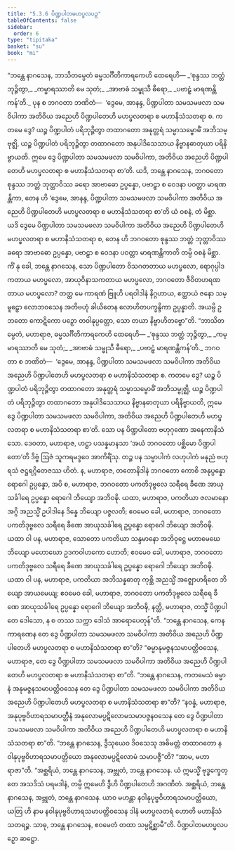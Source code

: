 ```yaml
---
title: "5.3.6 ပိဏ္ဍပါတမဟပ္ဖလပဉှ"
tableOfContents: false
sidebar:
  order: 6
type: "tipitaka"
basket: "su"
book: "mi"
---
```



<DynamicBreadcrumb />

<Division number="143" book="mi" e="ch" v="28">

<Paragraph number="798" book="mi">
“ဘန္တေ နာဂသေန, ဘာသိတမ္ပေတံ ဓမ္မသင်္ဂီတိကာရကေဟိ ထေရေဟိ—
</Paragraph>

<Paragraph number="799" type="verses" book="mi">
_‘စုန္ဒဿ ဘတ္တံ ဘုဉ္ဇိတွာ,_  
_ကမ္မာရဿာတိ မေ သုတံ;_  
_အာဗာဓံ သမ္ဖုသီ ဓီရော,_  
_ပဗာဠှံ မာရဏန္တိကန်’တိ._  

</Paragraph>

<Paragraph number="800" book="mi">
ပုန စ ဘဂဝတာ ဘဏိတံ—  ‘ဒွေမေ, အာနန္ဒ, ပိဏ္ဍပါတာ သမသမဖလာ သမဝိပါကာ အတိဝိယ အညေဟိ ပိဏ္ဍပါတေဟိ မဟပ္ဖလတရာ စ မဟာနိသံသတရာ စ. ကတမေ ဒွေ? ယဉ္စ ပိဏ္ဍပါတံ ပရိဘုဉ္ဇိတွာ တထာဂတော အနုတ္တရံ သမ္မာသမ္ဗောဓိံ အဘိသမ္ဗုဇ္ဈိ, ယဉ္စ ပိဏ္ဍပါတံ ပရိဘုဉ္ဇိတွာ တထာဂတော အနုပါဒိသေသာယ နိဗ္ဗာနဓာတုယာ ပရိနိဗ္ဗာယတိ. ဣမေ ဒွေ ပိဏ္ဍပါတာ သမသမဖလာ သမဝိပါကာ, အတိဝိယ အညေဟိ ပိဏ္ဍပါတေဟိ မဟပ္ဖလတရာ စ မဟာနိသံသတရာ စာ’တိ. ယဒိ, ဘန္တေ နာဂသေန, ဘဂဝတော စုန္ဒဿ ဘတ္တံ ဘုတ္တာဝိဿ ခရော အာဗာဓော ဥပ္ပန္နော, ပဗာဠှာ စ ဝေဒနာ ပဝတ္တာ မာရဏန္တိကာ, တေန ဟိ ‘ဒွေမေ, အာနန္ဒ, ပိဏ္ဍပါတာ သမသမဖလာ သမဝိပါကာ အတိဝိယ အညေဟိ ပိဏ္ဍပါတေဟိ မဟပ္ဖလတရာ စ မဟာနိသံသတရာ စာ’တိ ယံ ဝစနံ, တံ မိစ္ဆာ. ယဒိ ဒွေမေ ပိဏ္ဍပါတာ သမသမဖလာ သမဝိပါကာ အတိဝိယ အညေဟိ ပိဏ္ဍပါတေဟိ မဟပ္ဖလတရာ စ မဟာနိသံသတရာ စ, တေန ဟိ ဘဂဝတော စုန္ဒဿ ဘတ္တံ ဘုတ္တာဝိဿ ခရော အာဗာဓော ဥပ္ပန္နော, ပဗာဠှာ စ ဝေဒနာ ပဝတ္တာ မာရဏန္တိကာတိ တမ္ပိ ဝစနံ မိစ္ဆာ. ကိံ နု ခေါ, ဘန္တေ နာဂသေန, သော ပိဏ္ဍပါတော ဝိသဂတတာယ မဟပ္ဖလော, ရောဂုပ္ပါဒကတာယ မဟပ္ဖလော, အာယုဝိနာသကတာယ မဟပ္ဖလော, ဘဂဝတော ဇီဝိတဟရဏတာယ မဟပ္ဖလော? တတ္ထ မေ ကာရဏံ ဗြူဟိ ပရဝါဒါနံ နိဂ္ဂဟာယ, ဧတ္ထာယံ ဇနော သမ္မူဠှော လောဘဝသေန အတိဗဟုံ ခါယိတေန လောဟိတပက္ခန္ဒိကာ ဥပ္ပန္နာတိ. အယမ္ပိ ဥဘတော ကောဋိကော ပဉှော တဝါနုပ္ပတ္တော, သော တယာ နိဗ္ဗာဟိတဗ္ဗော”တိ.
</Paragraph>

<Paragraph number="801" book="mi">
“ဘာသိတမ္ပေတံ, မဟာရာဇ, ဓမ္မသင်္ဂီတိကာရကေဟိ ထေရေဟိ—
</Paragraph>

<Paragraph number="802" type="verses" book="mi">
_‘စုန္ဒဿ ဘတ္တံ ဘုဉ္ဇိတွာ,_  
_ကမ္မာရဿာတိ မေ သုတံ;_  
_အာဗာဓံ သမ္ဖုသီ ဓီရော,_  
_ပဗာဠှံ မာရဏန္တိကန်’တိ._  

</Paragraph>

<Paragraph number="803" book="mi">
ဘဂဝတာ စ ဘဏိတံ—  ‘ဒွေမေ, အာနန္ဒ, ပိဏ္ဍပါတာ သမသမဖလာ သမဝိပါကာ အတိဝိယ အညေဟိ ပိဏ္ဍပါတေဟိ မဟပ္ဖလတရာ စ မဟာနိသံသတရာ စ. ကတမေ ဒွေ? ယဉ္စ ပိဏ္ဍပါတံ ပရိဘုဉ္ဇိတွာ တထာဂတော အနုတ္တရံ သမ္မာသမ္ဗောဓိံ အဘိသမ္ဗုဇ္ဈိ, ယဉ္စ ပိဏ္ဍပါတံ ပရိဘုဉ္ဇိတွာ တထာဂတော အနုပါဒိသေသာယ နိဗ္ဗာနဓာတုယာ ပရိနိဗ္ဗာယတိ, ဣမေ ဒွေ ပိဏ္ဍပါတာ သမသမဖလာ သမဝိပါကာ, အတိဝိယ အညေဟိ ပိဏ္ဍပါတေဟိ မဟပ္ဖလတရာ စ မဟာနိသံသတရာ စာ’တိ.
</Paragraph>

<Paragraph number="804" book="mi">
သော ပန ပိဏ္ဍပါတော ဗဟုဂုဏော အနေကာနိသံသော. ဒေဝတာ, မဟာရာဇ, ဟဋ္ဌာ ပသန္နမာနသာ ‘အယံ ဘဂဝတော ပစ္ဆိမော ပိဏ္ဍပါတော’တိ ဒိဗ္ဗံ ဩဇံ သူကရမဒ္ဒဝေ အာကိရိံသု. တဉ္စ ပန သမ္မာပါကံ လဟုပါကံ မနုညံ ဗဟုရသံ ဇဋ္ဌရဂ္ဂိတေဇဿ ဟိတံ. န, မဟာရာဇ, တတောနိဒါနံ ဘဂဝတော ကောစိ အနုပ္ပန္နော ရောဂေါ ဥပ္ပန္နော, အပိ စ, မဟာရာဇ, ဘဂဝတော ပကတိဒုဗ္ဗလေ သရီရေ ခီဏေ အာယုသင်္ခါရေ ဥပ္ပန္နော ရောဂေါ ဘိယျော အဘိဝဍ္ဎိ.
</Paragraph>

<Paragraph number="805" book="mi">
ယထာ, မဟာရာဇ, ပကတိယာ ဇလမာနော အဂ္ဂိ အညသ္မိံ ဥပါဒါနေ ဒိန္နေ ဘိယျော ပဇ္ဇလတိ; ဧဝမေဝ ခေါ, မဟာရာဇ, ဘဂဝတော ပကတိဒုဗ္ဗလေ သရီရေ ခီဏေ အာယုသင်္ခါရေ ဥပ္ပန္နော ရောဂေါ ဘိယျော အဘိဝဍ္ဎိ.
</Paragraph>

<Paragraph number="806" book="mi">
ယထာ ဝါ ပန, မဟာရာဇ, သောတော ပကတိယာ သန္ဒမာနော အဘိဝုဋ္ဌေ မဟာမေဃေ ဘိယျော မဟောဃော ဥဒကဝါဟကော ဟောတိ; ဧဝမေဝ ခေါ, မဟာရာဇ, ဘဂဝတော ပကတိဒုဗ္ဗလေ သရီရေ ခီဏေ အာယုသင်္ခါရေ ဥပ္ပန္နော ရောဂေါ ဘိယျော အဘိဝဍ္ဎိ.
</Paragraph>

<Paragraph number="807" book="mi">
ယထာ ဝါ ပန, မဟာရာဇ, ပကတိယာ အဘိသန္နဓာတု ကုစ္ဆိ အညသ္မိံ အဇ္ဈောဟရိတေ ဘိယျော အာယမေယျ; ဧဝမေဝ ခေါ, မဟာရာဇ, ဘဂဝတော ပကတိဒုဗ္ဗလေ သရီရေ ခီဏေ အာယုသင်္ခါရေ ဥပ္ပန္နော ရောဂေါ ဘိယျော အဘိဝဍ္ဎိ, နတ္ထိ, မဟာရာဇ, တသ္မိံ ပိဏ္ဍပါတေ ဒေါသော, န စ တဿ သက္ကာ ဒေါသံ အာရောပေတုန်”တိ.
</Paragraph>

<Paragraph number="808" book="mi">
“ဘန္တေ နာဂသေန, ကေန ကာရဏေန တေ ဒွေ ပိဏ္ဍပါတာ သမသမဖလာ သမဝိပါကာ အတိဝိယ အညေဟိ ပိဏ္ဍပါတေဟိ မဟပ္ဖလတရာ စ မဟာနိသံသတရာ စာ”တိ? “ဓမ္မာနုမဇ္ဇနသမာပတ္တိဝသေန, မဟာရာဇ, တေ ဒွေ ပိဏ္ဍပါတာ သမသမဖလာ သမဝိပါကာ အတိဝိယ အညေဟိ ပိဏ္ဍပါတေဟိ မဟပ္ဖလတရာ စ မဟာနိသံသတရာ စာ”တိ.
</Paragraph>

<Paragraph number="809" book="mi">
“ဘန္တေ နာဂသေန, ကတမေသံ ဓမ္မာနံ အနုမဇ္ဇနသမာပတ္တိဝသေန တေ ဒွေ ပိဏ္ဍပါတာ သမသမဖလာ သမဝိပါကာ အတိဝိယ အညေဟိ ပိဏ္ဍပါတေဟိ မဟပ္ဖလတရာ စ မဟာနိသံသတရာ စာ”တိ? “နဝန္နံ, မဟာရာဇ, အနုပုဗ္ဗဝိဟာရသမာပတ္တီနံ အနုလောမပ္ပဋိလောမသမာပဇ္ဇနဝသေန တေ ဒွေ ပိဏ္ဍပါတာ သမသမဖလာ သမဝိပါကာ အတိဝိယ အညေဟိ ပိဏ္ဍပါတေဟိ မဟပ္ဖလတရာ စ မဟာနိသံသတရာ စာ”တိ.
</Paragraph>

<Paragraph number="810" book="mi">
“ဘန္တေ နာဂသေန, ဒွီသုယေဝ ဒိဝသေသု အဓိမတ္တံ တထာဂတော နဝါနုပုဗ္ဗဝိဟာရသမာပတ္တိယော အနုလောမပ္ပဋိလောမံ သမာပဇ္ဇီ”တိ? “အာမ, မဟာရာဇာ”တိ.
</Paragraph>

<Paragraph number="811" book="mi">
“အစ္ဆရိယံ, ဘန္တေ နာဂသေန, အဗ္ဘုတံ, ဘန္တေ နာဂသေန. ယံ ဣမသ္မိံ ဗုဒ္ဓက္ခေတ္တေ အသဒိသံ ပရမဒါနံ, တမ္ပိ ဣမေဟိ ဒွီဟိ ပိဏ္ဍပါတေဟိ အဂဏိတံ. အစ္ဆရိယံ, ဘန္တေ နာဂသေန, အဗ္ဘုတံ, ဘန္တေ နာဂသေန. ယာဝ မဟန္တာ နဝါနုပုဗ္ဗဝိဟာရသမာပတ္တိယော, ယတြ ဟိ နာမ နဝါနုပုဗ္ဗဝိဟာရသမာပတ္တိဝသေန ဒါနံ မဟပ္ဖလတရံ ဟောတိ မဟာနိသံသတရဉ္စ. သာဓု, ဘန္တေ နာဂသေန, ဧဝမေတံ တထာ သမ္ပဋိစ္ဆာမီ”တိ.

</Paragraph>
</Division>

<Paragraph number="812" type="center" book="mi">
ပိဏ္ဍပါတမဟပ္ဖလပဉှော ဆဋ္ဌော.
</Paragraph>
